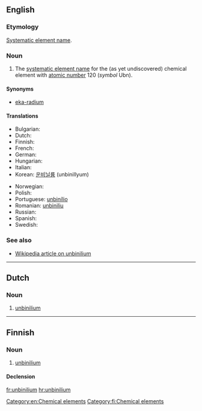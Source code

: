 ==English==
{{elements|Ubn|ununennium|Uue|unbiunium|Ubu}}

===Etymology===
[[w:Systematic element name|Systematic element name]].

===Noun===
{{en-noun|-}}

# The [[systematic element name]] for the (as yet undiscovered) chemical element with [[atomic number]] 120 (''symbol'' Ubn).

====Synonyms====
* [[eka-radium]]

====Translations====
{{trans-top|chemical element}}
* Bulgarian: {{t|bg|унбинилий|m|tr=unbinílij}}
* Dutch: {{t|nl|unbinilium|n}}
* Finnish: {{t|fi|unbinilium}}
* French: {{t+|fr|unbinilium|m}}
* German: {{t|de|Unbinilium|n}}
* Hungarian: {{t|hu|unbinilium}}
* Italian: {{t+|it|unbinilio|m}}
* Korean: [[운비닐륨]] (unbinillyum)
{{trans-mid}}
* Norwegian: {{t|no|unbinilium}}
* Polish: {{t|pl|unbinilium|m}}
* Portuguese: [[unbinílio]] {{g|m}}
* Romanian: [[unbiniliu]] {{g|n}}
* Russian: {{t|ru|унбинилий|m|tr=unbinílij}}
* Spanish: {{t|es|unbinilio|m}}
* Swedish: {{t|sv|unbinilium}}
{{trans-bottom}}

===See also===
* [[w:Unbinilium|Wikipedia article on unbinilium]]

[[Category:en:Chemical elements]]

----

==Dutch==
{{elements|Ubn|ununennium|Uue|unbiunium|Ubu|lang=nl}}

===Noun===
{{nl-noun|n|-|-}}

# [[#English|unbinilium]]

----

==Finnish==
{{wikipedia|lang=fi}}

===Noun===
{{head|fi|noun}}

# [[#English|unbinilium]]

====Declension====
{{fi-decl-risti|unbinilium|nopl=1|i=0}}

[[Category:fi:Chemical elements]]

[[fr:unbinilium]]
[[hr:unbinilium]]